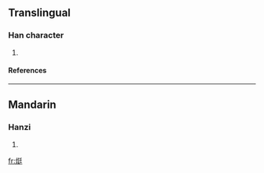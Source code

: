 ==Translingual==
===Han character===
{{Han char|rn=86|rad=火|as=07|sn=11|four=9284<sub>1</sub>|canj=火弓大土 (FNKG)}}
# {{defn|Han|sort=火07}}
====References====
{{Han ref|kx=0671.180|dkj=19046|hdz=32200.010|uh=70F6|ud=28918|bh=D658|bd=54872}}

----
==Mandarin==
===Hanzi===
{{cmn-hanzi|pin=[[tǐng]] ([[ting3]])|wg=t'ing<sup>3</sup>}}
# {{defn|Mandarin}}

[[fr:烶]]